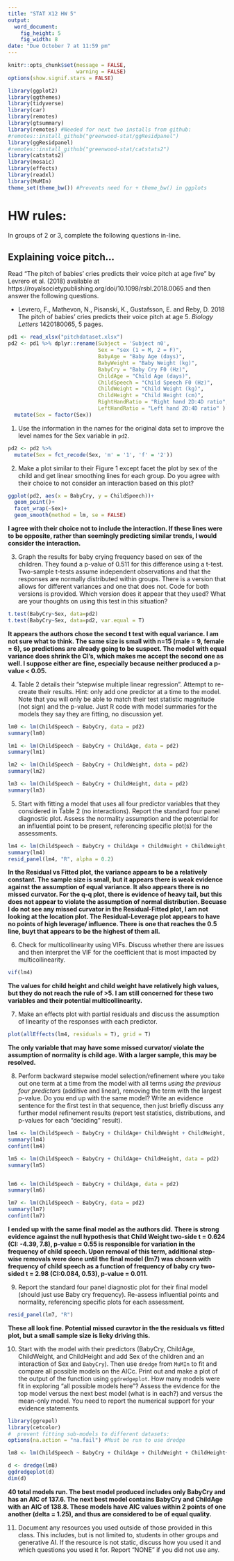 ```yaml
---
title: "STAT X12 HW 5"
output:
  word_document:
    fig_height: 5
    fig_width: 8
date: "Due October 7 at 11:59 pm"
---
```


```r
knitr::opts_chunk$set(message = FALSE,
                      warning = FALSE)
options(show.signif.stars = FALSE)

library(ggplot2)
library(ggthemes)
library(tidyverse)
library(car)
library(remotes)
library(gtsummary)
library(remotes) #Needed for next two installs from github:
#remotes::install_github("greenwood-stat/ggResidpanel")
library(ggResidpanel)
#remotes::install_github("greenwood-stat/catstats2")
library(catstats2)
library(mosaic)
library(effects)
library(readxl)
library(MuMIn)
theme_set(theme_bw()) #Prevents need for + theme_bw() in ggplots
```

# HW rules:

In groups of 2 or 3, complete the following questions in-line. 

## Explaining voice pitch...


Read "The pitch of babies' cries predicts their voice pitch at age five" by Levrero et al. (2018) available at https://royalsocietypublishing.org/doi/10.1098/rsbl.2018.0065 and then answer the following questions.


* Levrero,  F., Mathevon, N., Pisanski, K., Gustafsson, E. and Reby, D. 2018 The pitch of babies’ cries predicts their voice pitch at age 5. _Biology Letters_ 1420180065, 5 pages.

```r
pd1 <- read_xlsx("pitchdataset.xlsx")
pd2 <- pd1 %>% dplyr::rename(Subject = 'Subject n0', 
                             Sex = "sex (1 = M, 2 = F)",
                             BabyAge = "Baby Age (days)",
                             BabyWeight = "Baby Weight (kg)",
                             BabyCry = "Baby Cry F0 (Hz)",
                             ChildAge = "Child Age (days)",
                             ChildSpeech = "Child Speech F0 (Hz)",
                             ChildWeight = "Child Weight (kg)",
                             ChildHeight = "Child Height (cm)",
                             RightHandRatio = "Right hand 2D:4D ratio",
                             LeftHandRatio = "Left hand 2D:4D ratio" ) %>% 
  mutate(Sex = factor(Sex))

```


1) Use the information in the names for the original data set to improve the level names for the Sex variable in `pd2`.

```r
pd2 <- pd2 %>% 
  mutate(Sex = fct_recode(Sex, 'm' = '1', 'f' = '2'))


```

2) Make a plot similar to their Figure 1 except facet the plot by sex of the child and get linear smoothing lines for each group. Do you agree with their choice to not consider an interaction based on this plot? 


```r
ggplot(pd2, aes(x = BabyCry, y = ChildSpeech))+
  geom_point()+
  facet_wrap(~Sex)+
  geom_smooth(method = lm, se = FALSE)

```
**I agree with their choice not to include the interaction. If these lines were to be opposite, rather than seemingly predicting similar trends, I would consider the interaction.**


3) Graph the results for baby crying frequency based on sex of the children. They found a p-value of 0.511 for this difference using a t-test. Two-sample t-tests assume independent observations and that the responses are normally distributed within groups. There is a version that allows for different variances and one that does not. Code for both versions is provided. Which version does it appear that they used? What are your thoughts on using this test in this situation?

```r
t.test(BabyCry~Sex, data=pd2)
t.test(BabyCry~Sex, data=pd2, var.equal = T)

```
**It appears the authors chose the second t test with equal variance. I am not sure what to think. The same size is small with n=15 (male = 9, female = 6), so predictions are already going to be suspect. The model with equal variance does shrink the CI's, which makes me accept the second one as well. I suppose either are fine, especially because neither produced a p-value < 0.05.**


4)  Table 2 details their "stepwise multiple linear regression". Attempt to re-create their results. Hint: only add one predictor at a time to the model. Note that you will only be able to match their test statistic magnitude (not sign) and the p-value. Just R code with model summaries for the models they say they are fitting, no discussion yet.

```r
lm0 <- lm(ChildSpeech ~ BabyCry, data = pd2)
summary(lm0)

lm1 <- lm(ChildSpeech ~ BabyCry + ChildAge, data = pd2)
summary(lm1)

lm2 <- lm(ChildSpeech ~ BabyCry + ChildWeight, data = pd2)
summary(lm2)

lm3 <- lm(ChildSpeech ~ BabyCry + ChildHeight, data = pd2)
summary(lm3)


```

5) Start with fitting a model that uses all four predictor variables that they considered in Table 2 (no interactions). Report the standard four panel diagnostic plot. Assess the  normality assumption and the potential for an influential point to be present, referencing specific plot(s) for the assessments.


```r

lm4 <- lm(ChildSpeech ~ BabyCry + ChildAge + ChildHeight + ChildWeight, data = pd2)
summary(lm4)
resid_panel(lm4, "R", alpha = 0.2)

```
**In the Residual vs Fitted plot, the variance appears to be a relatively constant. The sample size is small, but it appears there is weak evidence against the assumption of equal variance. It also appears there is no missed curvator. For the q-q plot, there is evidence of heavy tail, but this does not appear to violate the assumption of normal distribution. Becuase I do not see any missed curvator in the Residual-Fitted plot, I am not looking at the location plot. The Residual-Leverage plot appears to have no points of high leverage/ influence. There is one that reaches the 0.5 line, buyt that appears to be the highest of them all.**

6) Check for multicollinearity using VIFs. Discuss whether there are issues and then interpret the VIF for the coefficient that is most impacted by multicollinearity.

```r
vif(lm4)

```
**The values for child height and child weight have relatively high values, but they do not reach the rule of >5. I am still concerned for these two variables and their potential multicollinearity.**

7) Make an effects plot with partial residuals and discuss the assumption of linearity of the responses with each predictor. 

```r
plot(allEffects(lm4, residuals = T), grid = T)

```
**The only variable that may have some missed curvator/ violate the assumption of normality is child age. With a larger sample, this may be resolved.**

8) Perform backward stepwise model selection/refinement where you take out one term at a time from the model with all terms _using the previous four predictors_ (additive and linear), removing the term with the largest p-value. Do you end up with the same model? Write an evidence sentence for the first test in that sequence, then just briefly discuss any further model refinement results (report test statistics, distributions, and p-values for each "deciding" result).

```r
lm4 <- lm(ChildSpeech ~ BabyCry + ChildAge+ ChildWeight + ChildHeight, data = pd2)
summary(lm4)
confint(lm4)

lm5 <- lm(ChildSpeech ~ BabyCry + ChildAge+ ChildHeight, data = pd2)
summary(lm5)


lm6 <- lm(ChildSpeech ~ BabyCry + ChildAge, data = pd2)
summary(lm6)

lm7 <- lm(ChildSpeech ~ BabyCry, data = pd2)
summary(lm7)
confint(lm7)
```
**I ended up with the same final model as the authors did.**
**There is strong evidence against the null hypothesis that Child Weight two-side t = 0.624 (CI: -4.39, 7.8), p-value = 0.55 is responsible for variation in the frequency of child speech. Upon removal of this term, additional step-wise removals were done until the final model (lm7) was chosen with frequency of child speech as a function of frequency of baby cry two-sided t = 2.98 (CI:0.084, 0.53), p-value = 0.011.** 


9) Report the standard four panel diagnostic plot for their final model (should just use Baby cry frequency). Re-assess influential points and normality, referencing specific plots for each assessment.

```r
resid_panel(lm7, "R")

```

**These all look fine. Potential missed curavtor in the the residuals vs fitted plot, but a small sample size is lieky driving this.**

10) Start with the model with their predictors (BabyCry, ChildAge, ChildWeight, and ChildHeight and add Sex of the children and an interaction of Sex and `BabyCry`). Then use `dredge` from `MuMIn` to fit and compare all possible models on the AICc. Print out and make a plot of the output of the function using `ggdredgeplot`. How many models were fit in exploring "all possible models here"? Assess the evidence for the top model versus the next best model (what is in each?) and versus the mean-only model. You need to report the numerical support for your evidence statements.

```r
library(ggrepel)
library(cetcolor)
#  prevent fitting sub-models to different datasets: 
options(na.action = "na.fail") #Must be run to use dredge

lm8 <- lm(ChildSpeech ~ BabyCry + ChildAge + ChildWeight + ChildHeight+ Sex + Sex*BabyCry, data = pd2)

d <- dredge(lm8)
ggdredgeplot(d)
dim(d)

```
**40 total models run. The best model produced includes only BabyCry and has an AIC of 137.6. The next best model contains BabyCry and ChildAge with an AIC of 138.8. These models have AIC values within 2 points of one another (delta = 1.25), and thus are considered to be of equal quality.**

11) Document any resources you used outside of those provided in this class. This includes, but is not limited to, students in other groups and generative AI. If the resource is not static, discuss how you used it and which questions you used it for. Report "NONE" if you did not use any.